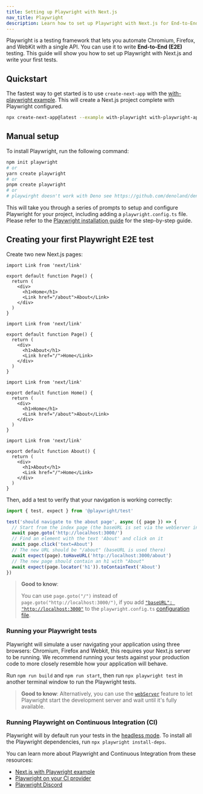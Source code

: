 ```yaml
---
title: Setting up Playwright with Next.js
nav_title: Playwright
description: Learn how to set up Playwright with Next.js for End-to-End (E2E) testing.
---
```


Playwright is a testing framework that lets you automate Chromium, Firefox, and WebKit with a single API. You can use it to write **End-to-End (E2E)** testing. This guide will show you how to set up Playwright with Next.js and write your first tests.

## Quickstart

The fastest way to get started is to use `create-next-app` with the [with-playwright example](https://github.com/vercel/next.js/tree/canary/examples/with-playwright). This will create a Next.js project complete with Playwright configured.

```bash filename="Terminal"
npx create-next-app@latest --example with-playwright with-playwright-app
```

## Manual setup

To install Playwright, run the following command:

```bash filename="Terminal"
npm init playwright
# or
yarn create playwright
# or
pnpm create playwright
# or
# playwirght doesn't work with Deno see https://github.com/denoland/deno/issues/16899
```

This will take you through a series of prompts to setup and configure Playwright for your project, including adding a `playwright.config.ts` file. Please refer to the [Playwright installation guide](https://playwright.dev/docs/intro#installation) for the step-by-step guide.

## Creating your first Playwright E2E test

Create two new Next.js pages:

<AppOnly>

```tsx filename="app/page.tsx"
import Link from 'next/link'

export default function Page() {
  return (
    <div>
      <h1>Home</h1>
      <Link href="/about">About</Link>
    </div>
  )
}
```

```tsx filename="app/about/page.tsx"
import Link from 'next/link'

export default function Page() {
  return (
    <div>
      <h1>About</h1>
      <Link href="/">Home</Link>
    </div>
  )
}
```

</AppOnly>

<PagesOnly>

```tsx filename="pages/index.ts"
import Link from 'next/link'

export default function Home() {
  return (
    <div>
      <h1>Home</h1>
      <Link href="/about">About</Link>
    </div>
  )
}
```

```tsx filename="pages/about.ts"
import Link from 'next/link'

export default function About() {
  return (
    <div>
      <h1>About</h1>
      <Link href="/">Home</Link>
    </div>
  )
}
```

</PagesOnly>

Then, add a test to verify that your navigation is working correctly:

```ts filename="tests/example.spec.ts"
import { test, expect } from '@playwright/test'

test('should navigate to the about page', async ({ page }) => {
  // Start from the index page (the baseURL is set via the webServer in the playwright.config.ts)
  await page.goto('http://localhost:3000/')
  // Find an element with the text 'About' and click on it
  await page.click('text=About')
  // The new URL should be "/about" (baseURL is used there)
  await expect(page).toHaveURL('http://localhost:3000/about')
  // The new page should contain an h1 with "About"
  await expect(page.locator('h1')).toContainText('About')
})
```

> **Good to know**:
>
> You can use `page.goto("/")` instead of `page.goto("http://localhost:3000/")`, if you add [`"baseURL": "http://localhost:3000"`](https://playwright.dev/docs/api/class-testoptions#test-options-base-url) to the `playwright.config.ts` [configuration file](https://playwright.dev/docs/test-configuration).

### Running your Playwright tests

Playwright will simulate a user navigating your application using three browsers: Chromium, Firefox and Webkit, this requires your Next.js server to be running. We recommend running your tests against your production code to more closely resemble how your application will behave.

Run `npm run build` and `npm run start`, then run `npx playwright test` in another terminal window to run the Playwright tests.

> **Good to know**: Alternatively, you can use the [`webServer`](https://playwright.dev/docs/test-webserver/) feature to let Playwright start the development server and wait until it's fully available.

### Running Playwright on Continuous Integration (CI)

Playwright will by default run your tests in the [headless mode](https://playwright.dev/docs/ci#running-headed). To install all the Playwright dependencies, run `npx playwright install-deps`.

You can learn more about Playwright and Continuous Integration from these resources:

- [Next.js with Playwright example](https://github.com/vercel/next.js/tree/canary/examples/with-playwright)
- [Playwright on your CI provider](https://playwright.dev/docs/ci)
- [Playwright Discord](https://discord.com/invite/playwright-807756831384403968)
